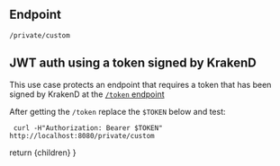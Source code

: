 
## Endpoint
```
/private/custom
```

## JWT auth using a token signed by KrakenD
This use case protects an endpoint that requires a token that has been signed by KrakenD at the [`/token` endpoint](/demo/use-cases/token)

After getting the `/token` replace the `$TOKEN` below and test:

```
 curl -H"Authorization: Bearer $TOKEN" http://localhost:8080/private/custom
```

  return <MdxLayout>{children}</MdxLayout>
}
